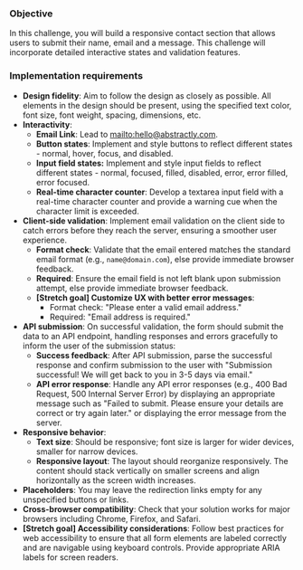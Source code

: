 ### Objective

In this challenge, you will build a responsive contact section that allows users to submit their name, email and a message. This challenge will incorporate detailed interactive states and validation features.

### Implementation requirements

- **Design fidelity**: Aim to follow the design as closely as possible. All elements in the design should be present, using the specified text color, font size, font weight, spacing, dimensions, etc.
- **Interactivity**:
  - **Email Link**: Lead to [mailto:hello@abstractly.com](mailto:hello@abstractly.com).
  - **Button states**: Implement and style buttons to reflect different states - normal, hover, focus, and disabled.
  - **Input field states:** Implement and style input fields to reflect different states - normal, focused, filled, disabled, error, error filled, error focused.
  - **Real-time character counter**: Develop a textarea input field with a real-time character counter and provide a warning cue when the character limit is exceeded.
- **Client-side validation**: Implement email validation on the client side to catch errors before they reach the server, ensuring a smoother user experience.
  - **Format check**: Validate that the email entered matches the standard email format (e.g., `name@domain.com`), else provide immediate browser feedback.
  - **Required**: Ensure the email field is not left blank upon submission attempt, else provide immediate browser feedback.
  - **[Stretch goal] Customize UX with better error messages**:
    - Format check: "Please enter a valid email address."
    - Required: "Email address is required."
- **API submission**: On successful validation, the form should submit the data to an API endpoint, handling responses and errors gracefully to inform the user of the submission status:
  - **Success feedback**: After API submission, parse the successful response and confirm submission to the user with "Submission successful! We will get back to you in 3-5 days via email."
  - **API error response**: Handle any API error responses (e.g., 400 Bad Request, 500 Internal Server Error) by displaying an appropriate message such as "Failed to submit. Please ensure your details are correct or try again later." or displaying the error message from the server.
- **Responsive behavior**:
  - **Text size**: Should be responsive; font size is larger for wider devices, smaller for narrow devices.
  - **Responsive layout**: The layout should reorganize responsively. The content should stack vertically on smaller screens and align horizontally as the screen width increases.
- **Placeholders**: You may leave the redirection links empty for any unspecified buttons or links.
- **Cross-browser compatibility**: Check that your solution works for major browsers including Chrome, Firefox, and Safari.
- **[Stretch goal] Accessibility considerations**: Follow best practices for web accessibility to ensure that all form elements are labeled correctly and are navigable using keyboard controls. Provide appropriate ARIA labels for screen readers.
